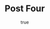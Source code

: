 ---
title: Post Four
description: "Lorem ipsum dolor sit amet, consectetur adipisicing elit, sed do eiusmod tempor incididunt ut labore et dolore magna aliqua."
date: 
  published: 2022-07-03
  updated:
image:
  path: "/public/images/scott-webb-F3GcvZwZhuQ-unsplash.jpeg"
  alt: "green and brown abstract painting"
  credit: Photo by <a href="https://unsplash.com/@scottwebb?utm_source=unsplash&utm_medium=referral&utm_content=creditCopyText">Scott Webb</a> on <a href="https://unsplash.com/@scottwebb?utm_source=unsplash&utm_medium=referral&utm_content=creditCopyText">Unsplash</a>
  origin: "https://unsplash.com/photos/F3GcvZwZhuQ"
cover_image_id: m9d8W67TXDI
category: Features
tags: ["astro", "jamstack", "static site generation"]
status: published
layout: "@layouts/PostLayout.astro"
---